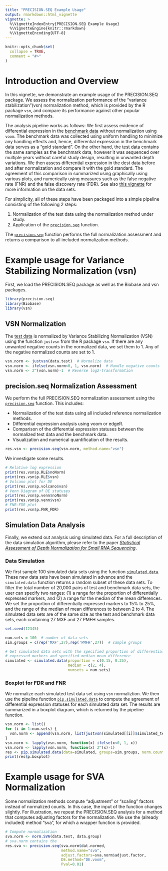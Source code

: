 ---
title: "PRECISION.SEQ Example Usage"
output: rmarkdown::html_vignette
vignette: >
  %\VignetteIndexEntry{PRECISION.SEQ Example Usage}
  %\VignetteEngine{knitr::rmarkdown}
  %\VignetteEncoding{UTF-8}
---

```{r include = FALSE}
knitr::opts_chunk$set(
  collapse = TRUE,
  comment = "#>"
)
```

# Introduction and Overview

In this vignette, we demonstrate an example usage of the PRECISION.SEQ package.
We assess the normalization performance of the "variance stabilization"(vsn) normalization method, which is provided by the R package `vsn`, and compare its performance against other popular normalization methods.

The analysis pipeline works as follows:
We first assess evidence of differential expression in the [benchmark data](../reference/data.benchmark.html) without normalization using `voom`.
The benchmark data was collected using uniform handling to minimize any handling effects and, hence, differential expression in the benchmark data serves as a "gold standard".
On the other hand, the [test data](../reference/data.test.html) contains the same samples as the benchmark data, however it was sequenced over multiple years without careful study design, resulting in unwanted depth variations.
We then assess differential expression in the dest data before and after normalization and compare it with the gold standard.
The agreement of this comparison in summarized using graphically using various plots, and numerically using measures such as the false negative rate (FNR) and the false discovery rate (FDR).
See also [this vignette](Intro_Data.html) for more information on the data sets.

For simplicity, all of these steps have been packaged into a simple pipeline consisting of the following 2 steps:

1. Normalization of the test data using the normalization method under study.
1. Application of the [`precision.seq`](../reference/precision.seq.html) function.

The [`precision.seq`](../reference/precision.seq.html) function performs the full normalization assessment and returns a comparison to all included normalization methods.

# Example usage for Variance Stabilizing Normalization (vsn)

First, we load the PRECISION.SEQ package as well as the Biobase and vsn packages.


```{r setup, warning = FALSE, message = FALSE}
library(precision.seq)
library(Biobase)
library(vsn)
```


## VSN Normalization

The [test data](../reference/data.test.html) is normalized by Variance Stabilizing Normalization (VSN) using the function `justvsn` from the R package `vsn`. 
If there are any unwanted negative counts in the normalized data, we set them to 1.
Any of the negative normalized counts are set to 1.

```{r message = FALSE, echo = T, results = 'hide'}
vsn.norm <- justvsn(data.test)  # Normalize data
vsn.norm <- ifelse(vsn.norm<0, 1, vsn.norm)  # Handle negative counts
vsn.norm <- 2^(vsn.norm)-1  # Reverse log2-transformation
```


## precision.seq Normalization Assessment

We perform the full PRECISION.SEQ normalization assessment using the [`precision.seq`](../reference/precision.seq.html) function.
This includes:

- Normalization of the test data using all included reference normalization methods.
- Differential expression analysis using voom or edgeR.
- Comparison of the differential expression statuses between the normalized test data and the benchmark data.
- Visualization and numerical quantification of the results.

```{r message=FALSE, echo = T, results = 'hide'}
res.vsn <- precision.seq(vsn.norm, method.name="vsn")
```

We investigate some results.

```{r fig.width=5, fig.height=5}
# Relative log expression
print(res.vsn$p.RLE$noNorm)
print(res.vsn$p.RLE$vsn)
# Volcano plot for DE
print(res.vsn$p.volcano$vsn)
# Venn Diagram of DE statuses
print(res.vsn$p.venn$noNorm)
print(res.vsn$p.venn$vsn)
# FNR-FDR plot
print(res.vsn$p.FNR_FDR)
```


## Simulation Data Analysis

Finally, we extend out analysis using simulated data.
For a full description of the data simulation algorithm, please refer to the paper [*Statistical Assessment of Depth Normalization for Small RNA Sequencing*](https://pubmed.ncbi.nlm.nih.gov/32598180/).

### Data Simulation

We first sample 100 simulated data sets using the function [`simulated.data`](../reference/simulated.data.html).
These new data sets have been simulated in advance and the `simulated.data` function returns a random subset of these data sets.
To filter the total number of 20,000 pairs of test and benchmark data sets, the user can specify two ranges: (1) a range for the proportion of differentially expressed markers, and (2) a range for the median of the mean differences.
We set the proportion of differentially expressed markers to 15% to 25%, and the range of the median of mean differences to between 2 to 4.
The simulated data sets are of the same size as the test and benchmark data sets, each containing 27 MXF and 27 PMFH samples.

```{r}
set.seed(12345)

num.sets = 100  # number of data sets
sim.groups = c(rep('MXF',27),rep('PMFH',27))  # sample groups

# Get simulated data sets with the specified proportion of differentially 
# expressed markers and specified median mean difference
simulated <- simulated.data(proportion = c(0.15, 0.25),  
                            median = c(2, 4), 
                            numsets = num.sets) 
```

### Boxplot for FDR and FNR

We normalize each simulated test data set using `vsn` normaliztion.
We then use the pipeline function [`pip.simulated.data`](../reference/pip.simulated.data.html) to compute the agreement of differential expression statuses for each simulated data set.
The results are summarized in a boxplot diagram, which is returned by the pipeline function.


```{r warning = FALSE, message = FALSE, results = FALSE}
vsn.norm <- list()
for (i in 1:num.sets) {
  vsn.norm <- append(vsn.norm, list(justvsn(simulated[[i]]$simulated_test)))
}
vsn.norm <- lapply(vsn.norm, function(x) ifelse(x<0, 1, x))
vsn.norm <- lapply(vsn.norm, function(x) 2^(x)-1)
res <- pip.simulated.data(data=simulated, groups=sim.groups, norm.counts=vsn.norm, method.name="vsn")
print(res$p.boxplot)
```


<!-- ```{r warning = FALSE, message = FALSE, results = FALSE} -->
<!-- test.norm.list = lapply(1:num.sets, function(x) pip.norm(raw=simulated[[x]]$simulated_test, groups=sim.groups, norm.method = "all")) -->
<!-- for (i in 1:num.sets) { -->
<!--   vsn.norm <- justvsn(simulated[[i]]$simulated_test) -->
<!--   test.norm.list[[i]]$VSN$dat.normed = ifelse(vsn.norm<0, 1, vsn.norm) -->
<!-- } -->
<!-- test.DE.list <- list( -->
<!--   TMM = lapply(1:num.sets, function(x) DE.voom(RC=test.norm.list[[x]]$TMM$dat.normed, groups = sim.groups)), -->
<!--   TC = lapply(1:num.sets, function(x)DE.voom(RC=test.norm.list[[x]]$TC$dat.normed, groups = sim.groups)), -->
<!--   UQ = lapply(1:num.sets, function(x)DE.voom(RC=test.norm.list[[x]]$UQ$dat.normed, groups = sim.groups)), -->
<!--   med = lapply(1:num.sets, function(x)DE.voom(RC=test.norm.list[[x]]$med$dat.normed, groups = sim.groups)), -->
<!--   DESeq = lapply(1:num.sets, function(x)DE.voom(RC=test.norm.list[[x]]$DESeq$dat.normed, groups = sim.groups)), -->
<!--   PoissonSeq = lapply(1:num.sets, function(x)DE.voom(RC=test.norm.list[[x]]$PoissonSeq$dat.normed, groups = sim.groups)), -->
<!--   QN = lapply(1:num.sets, function(x)DE.voom(RC=test.norm.list[[x]]$QN$dat.normed, groups = sim.groups)), -->
<!--   RUVg = lapply(1:num.sets, function(x)DE.voom(RC=simulated[[x]]$simulated_test, groups = sim.groups,normalized=FALSE, -->
<!--                                           adjust=test.norm.list[[x]]$RUVg$adjust.factor)), -->
<!--   RUVs = lapply(1:num.sets, function(x)DE.voom(RC=simulated[[x]]$simulated_test, groups = sim.groups,normalized=FALSE, -->
<!--                                           adjust=test.norm.list[[x]]$RUVs$adjust.factor)), -->
<!--   RUVr = lapply(1:num.sets, function(x)DE.voom(RC=simulated[[x]]$simulated_test, groups = sim.groups, normalized=FALSE, -->
<!--                                           adjust=test.norm.list[[x]]$RUVr$adjust.factor)), -->
<!--   SVA = lapply(1:num.sets, function(x)DE.voom(RC=simulated[[x]]$simulated_test, groups = sim.groups,normalized=FALSE, -->
<!--                                          adjust=test.norm.list[[x]]$SVA$adjust.factor)), -->
<!--   noNorm = lapply(1:num.sets, function(x)DE.voom(RC=simulated[[x]]$simulated_test, groups = sim.groups)), -->
<!--   VSN = lapply(1:num.sets, function(x)DE.voom(RC=test.norm.list[[x]]$VSN$dat.normed, groups = sim.groups))) -->
<!-- benchmark.DE.list <- lapply(1:num.sets, function(x)DE.voom(RC=simulated[[x]]$simulated_benchmark, groups = sim.groups)) -->

<!-- fig.FDR_FNR.boxplot(test.DE.list, benchmark.DE.list, title = "DE = 20%, median mean-diff = 3") -->
<!-- ``` -->


# Example usage for SVA Normalization

Some normalization methods compute "adjustment" or "scaling" factors instead of normalized counts.
In this case, the input of the \code{\link{precision.seq}} function changes slightly.
For illustration, we repeat the PRECISION.SEQ analysis for a method that computes adjusting factors for the normalization. 
We use the (already included) method "sva", for which a wrapper function \code{\link{norm.SVA}} is provided.

```{r message=FALSE, echo = T, results = 'hide'}
# Compute normalization 
sva.norm <- norm.SVA(data.test, data.group)
# sva.norm contains the 
res.sva <- precision.seq(sva.norm$dat.normed, 
                         method.name="sva", 
                         adjust.factors=sva.norm$adjust.factor, 
                         DE.method="DE.voom", 
                         Pval=0.01)
```






<!-- Test data is normalized by Variance Stabilizing Normalization (VSN) using function `justvsn`, and the negative normalized values are set to 1. Voom-limma is used for the differential expression analysis. -->
<!-- ```{r} -->


<!-- vsn.norm <- justvsn(data.test) -->
<!-- vsn.norm <- ifelse(vsn.norm<0, 1, vsn.norm) -->
<!-- vsn.pval <- DE.voom(vsn.norm, data.group) -->

<!-- test.norm <- pip.norm(raw=data.test, groups=data.group, norm.method = "all") -->
<!-- test.DE <- list( -->
<!--   TMM = DE.voom(RC=test.norm$TMM$dat.normed, groups = data.group), -->
<!--   TC = DE.voom(RC=test.norm$TC$dat.normed, groups = data.group), -->
<!--   UQ = DE.voom(RC=test.norm$UQ$dat.normed, groups = data.group), -->
<!--   med = DE.voom(RC=test.norm$med$dat.normed, groups = data.group), -->
<!--   DESeq = DE.voom(RC=test.norm$DESeq$dat.normed, groups = data.group), -->
<!--   PoissonSeq = DE.voom(RC=test.norm$PoissonSeq$dat.normed, groups = data.group), -->
<!--   QN = DE.voom(RC=test.norm$QN$dat.normed, groups = data.group), -->
<!--   RUVg = DE.voom(RC=data.test, groups = data.group,normalized=FALSE, adjust=test.norm$RUVg$adjust.factor), -->
<!--   RUVs = DE.voom(RC=data.test, groups = data.group,normalized=FALSE, adjust=test.norm$RUVs$adjust.factor), -->
<!--   RUVr = DE.voom(RC=data.test, groups = data.group, normalized=FALSE, adjust=test.norm$RUVr$adjust.factor), -->
<!--   SVA = DE.voom(RC=data.test, groups = data.group,normalized=FALSE, adjust=test.norm$SVA$adjust.factor), -->
<!--   noNorm = DE.voom(RC=data.test, groups = data.group), -->
<!--   VSN = vsn.pval) -->
<!-- benchmark.DE <- DE.voom(RC=data.benchmark, groups = data.group) -->
<!-- ``` -->


<!-- # Empirical Data Analysis -->
<!-- ## Relative Log Expression Plot -->
<!-- ```{r} -->
<!-- fig.RLE(data.test, data.group, "test without normalization") -->
<!-- fig.RLE(vsn.norm, data.group, "test with VSN normalization") -->
<!-- ``` -->

<!-- ## Scatterplot for FNR and FDR -->
<!-- ```{r} -->
<!-- fig.FDR_FNR(test.DE, benchmark.DE, title = "") -->
<!-- ``` -->


<!-- ## Concordance at The Top Plot -->
<!-- ```{r} -->
<!-- fig.CAT(test.DE, benchmark.DE, title = "") -->
<!-- ``` -->


<!-- ## Dendrogram for clustering p-values -->
<!-- ```{r} -->
<!-- fig.dendrogram(test.DE, title = "") -->
<!-- ``` -->


<!-- # Simulation Data Analysis -->
<!-- ## Data Simulation -->
<!-- ```{r} -->
<!-- set.seed(12345) -->
<!-- sim.groups = c(rep('MXF',27),rep('PMFH',27)) -->
<!-- simulated <- simulated.data(proportion = c(0.15, 0.25),  median = c(2, 4), numsets = 100) -->
<!-- ``` -->

<!-- ## Boxplot for FDR and FNR -->
<!-- ```{r warning = FALSE, message = FALSE, results = FALSE} -->
<!-- test.norm.list = lapply(1:100, function(x) pip.norm(raw=simulated[[x]]$simulated_test, groups=sim.groups, norm.method = "all")) -->
<!-- for (i in 1:100){vsn.norm <- justvsn(simulated[[i]]$simulated_test);test.norm.list[[i]]$VSN$dat.normed = ifelse(vsn.norm<0, 1, vsn.norm)} -->
<!-- test.DE.list <- list( -->
<!--   TMM = lapply(1:100, function(x) DE.voom(RC=test.norm.list[[x]]$TMM$dat.normed, groups = sim.groups)), -->
<!--   TC = lapply(1:100, function(x)DE.voom(RC=test.norm.list[[x]]$TC$dat.normed, groups = sim.groups)), -->
<!--   UQ = lapply(1:100, function(x)DE.voom(RC=test.norm.list[[x]]$UQ$dat.normed, groups = sim.groups)), -->
<!--   med = lapply(1:100, function(x)DE.voom(RC=test.norm.list[[x]]$med$dat.normed, groups = sim.groups)), -->
<!--   DESeq = lapply(1:100, function(x)DE.voom(RC=test.norm.list[[x]]$DESeq$dat.normed, groups = sim.groups)), -->
<!--   PoissonSeq = lapply(1:100, function(x)DE.voom(RC=test.norm.list[[x]]$PoissonSeq$dat.normed, groups = sim.groups)), -->
<!--   QN = lapply(1:100, function(x)DE.voom(RC=test.norm.list[[x]]$QN$dat.normed, groups = sim.groups)), -->
<!--   RUVg = lapply(1:100, function(x)DE.voom(RC=simulated[[x]]$simulated_test, groups = sim.groups,normalized=FALSE, -->
<!--                                           adjust=test.norm.list[[x]]$RUVg$adjust.factor)), -->
<!--   RUVs = lapply(1:100, function(x)DE.voom(RC=simulated[[x]]$simulated_test, groups = sim.groups,normalized=FALSE, -->
<!--                                           adjust=test.norm.list[[x]]$RUVs$adjust.factor)), -->
<!--   RUVr = lapply(1:100, function(x)DE.voom(RC=simulated[[x]]$simulated_test, groups = sim.groups, normalized=FALSE, -->
<!--                                           adjust=test.norm.list[[x]]$RUVr$adjust.factor)), -->
<!--   SVA = lapply(1:100, function(x)DE.voom(RC=simulated[[x]]$simulated_test, groups = sim.groups,normalized=FALSE, -->
<!--                                          adjust=test.norm.list[[x]]$SVA$adjust.factor)), -->
<!--   noNorm = lapply(1:100, function(x)DE.voom(RC=simulated[[x]]$simulated_test, groups = sim.groups)), -->
<!--   VSN = lapply(1:100, function(x)DE.voom(RC=test.norm.list[[x]]$VSN$dat.normed, groups = sim.groups))) -->
<!-- benchmark.DE.list <- lapply(1:100, function(x)DE.voom(RC=simulated[[x]]$simulated_benchmark, groups = sim.groups)) -->

<!-- fig.FDR_FNR.boxplot(test.DE.list, benchmark.DE.list, title = "DE = 20%, median mean-diff = 3") -->
<!-- ``` -->

